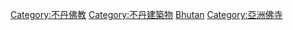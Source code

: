 {{Commonscat|Buddhist temples in Bhutan}}

[[Category:不丹佛教|Category:不丹佛教]]
[[Category:不丹建築物|Category:不丹建築物]]
[[Category:各國佛寺|Bhutan]]
[[Category:亞洲佛寺|Category:亞洲佛寺]]